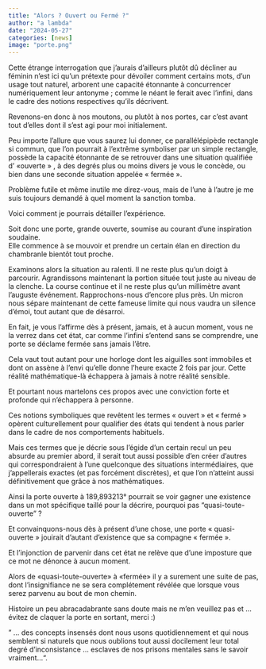 ```yaml
---
title: "Alors ? Ouvert ou Fermé ?"
author: "a lambda"
date: "2024-05-27"
categories: [news]
image: "porte.png"
---
```


Cette étrange interrogation que j'aurais d'ailleurs plutôt dû décliner au féminin n'est ici qu'un prétexte pour dévoiler comment certains mots, d'un usage tout naturel, arborent une capacité étonnante à concurrencer numériquement leur antonyme ; comme le néant le ferait avec l'infini, dans le cadre des notions respectives qu'ils décrivent.

Revenons-en donc à nos moutons, ou plutôt à nos portes, car c'est avant tout d'elles dont il s'est agi pour moi initialement.

Peu importe l'allure que vous saurez lui donner, ce parallélépipède rectangle si commun, que l'on pourrait à l'extrême symboliser par un simple rectangle, possède la capacité étonnante de se retrouver dans une situation qualifiée d' «ouverte » , à des degrés plus ou moins divers  je vous le concède, ou bien dans une seconde situation appelée « fermée ».

Problème futile et même inutile me direz-vous, mais de l'une à l'autre je me suis toujours demandé à quel moment la sanction tomba.

Voici comment je pourrais détailler l'expérience.

Soit donc une porte,  grande ouverte,  soumise au courant d'une inspiration soudaine.</br>
Elle commence à se mouvoir et prendre un certain élan en direction du chambranle bientôt tout proche.

Examinons alors la situation au ralenti.
Il ne reste plus qu'un doigt à parcourir.
Agrandissons maintenant la portion située tout juste au niveau de la clenche.
La course continue et il ne reste plus qu'un millimètre avant l'auguste événement.
Rapprochons-nous d'encore plus près.
Un micron nous sépare maintenant de cette fameuse limite qui nous vaudra un silence d'émoi, tout autant que de désarroi.

En fait, je vous l'affirme dès à présent, jamais, et à aucun moment, vous ne la verrez dans cet état, car comme l'infini s'entend sans se comprendre, une porte se déclame fermée sans jamais l'être.

Cela vaut tout autant pour une horloge dont les aiguilles sont immobiles et dont on assène à l'envi qu’elle donne l’heure exacte 2 fois par jour. Cette réalité mathématique-là échappera à jamais à notre réalité sensible. 

Et pourtant nous martelons ces propos avec une conviction forte et profonde qui n’échappera à personne.

Ces notions symboliques que revêtent les termes « ouvert » et « fermé » opèrent culturellement pour qualifier des états qui tendent à nous parler dans le cadre de nos comportements habituels.

Mais ces termes que je décrie sous l'égide d’un certain recul un peu absurde au premier abord,  il serait tout aussi possible d’en créer d’autres qui correspondraient à l’une quelconque des situations intermédiaires, que j'appellerais exactes (et pas forcément discrètes), et que l'on n'atteint aussi définitivement que grâce à nos mathématiques.

Ainsi la porte ouverte à 189,893213° pourrait se voir gagner une existence dans un mot spécifique taillé pour la décrire, pourquoi pas "quasi-toute-ouverte" ?

Et convainquons-nous dès à présent d’une chose, une porte « quasi-ouverte » jouirait d’autant d’existence que sa compagne « fermée ».

Et l'injonction de parvenir dans cet état ne relève que d'une imposture que ce mot ne dénonce à aucun moment.

Alors de «quasi-toute-ouverte»  à  «fermée»  il y a surement une suite de pas, dont l’insignifiance ne se sera complétement révélée que lorsque vous serez parvenu au bout de mon chemin.

Histoire un peu abracadabrante sans doute mais ne m’en veuillez pas et … évitez de claquer la porte en sortant,  merci :)

" ... des concepts insensés dont nous usons quotidiennement et qui nous semblent si naturels que nous oublions tout aussi docilement leur total degré d'inconsistance ... esclaves de nos prisons mentales sans le savoir vraiment...".
 
